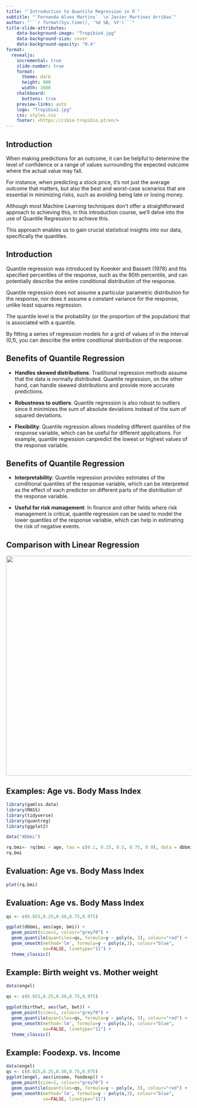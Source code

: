 ```yaml
---
title: "`Introduction to Quantile Regression in R`"
subtitle: "`Fernanda Alves Martins`  \n`Javier Martinez Arribas`"
author: "```r format(Sys.time(), '%d %B, %Y')```"
title-slide-attributes:
    data-background-image: "Tropibio4.jpg"
    data-background-size: cover
    data-background-opacity: "0.4"
format:
  revealjs:
    incremental: true
    slide-number: true
    format:
      theme: dark
      height: 900
      width: 1600
    chalkboard: 
      buttons: true
    preview-links: auto
    logo: "Tropibio2.jpg"
    css: styles.css
    footer: <https://cibio-tropibio.pt/en/>
---
```


## 

## Introduction

When making predictions for an outcome, it can be helpful to determine the level of confidence or a range of values surrounding the expected outcome where the actual value may fall.

For instance, when predicting a stock price, it's not just the average outcome that matters, but also the best and worst-case scenarios that are essential in minimizing risks, such as avoiding being late or losing money.

Although most Machine Learning techniques don't offer a straightforward approach to achieving this, in this introduction course, we'll delve into the use of Quantile Regression to achieve this.

This approach enables us to gain crucial statistical insights into our data, specifically the quantiles.

## Introduction

Quantile regression was introduced by Koenker and Bassett (1978) and fits specified percentiles of the response, such as the 90th percentile, and can potentially describe the entire conditional distribution of the response.

Quantile regression does not assume a particular parametric distribution for the response, nor does it assume a constant variance for the response, unlike least squares regression.

The quantile level is the probability (or the proportion of the population) that is associated with a quantile.

By fitting a series of regression models for a grid of values of in the interval (0,1), you can describe the entire conditional distribution of the response.

## Benefits of Quantile Regression

::: incremental
-   **Handles skewed distributions**: Traditional regression methods assume that the data is normally distributed. Quantile regression, on the other hand, can handle skewed distributions and provide more accurate predictions.

-   **Robustness to outliers**: Quantile regression is also robust to outliers since it minimizes the sum of absolute deviations instead of the sum of squared deviations.

-   **Flexibility**: Quantile regression allows modeling different quantiles of the response variable, which can be useful for different applications. For example, quantile regression canpredict the lowest or highest values of the response variable.
:::

## Benefits of Quantile Regression

::: incremental
-   **Interpretability**: Quantile regression provides estimates of the conditional quantiles of the response variable, which can be interpreted as the effect of each predictor on different parts of the distribution of the response variable.

-   **Useful for risk management**: In finance and other fields where risk management is critical, quantile regression can be used to model the lower quantiles of the response variable, which can help in estimating the risk of negative events.
:::

## Comparison with Linear Regression

![](Comparation.png){width="900" height="600" fig-align="center"}

## Examples: Age vs. Body Mass Index

```r
library(gamlss.data)
library(MASS)
library(tidyverse)
library(quantreg)
library(ggplot2)

data("dbbmi")

rq.bmi<- rq(bmi ~ age, tau = c(0.1, 0.25, 0.5, 0.75, 0.9), data = dbbmi)
rq.bmi
```

## Evaluation: Age vs. Body Mass Index

```r
plot(rq.bmi)

```

## Evaluation: Age vs. Body Mass Index

```r

qs <- c(0.025,0.25,0.50,0.75,0.975)

ggplot(dbbmi, aes(age, bmi)) +
  geom_point(size=1, colour="grey70") +
  geom_quantile(quantiles=qs, formula=y ~ poly(x, 3), colour="red") +
  geom_smooth(method='lm', formula=y ~ poly(x,3), colour="blue", 
              se=FALSE, linetype="11") +
  theme_classic()
```

## Example: Birth weight vs. Mother weight

```r
data(engel)

qs <- c(0.025,0.25,0.50,0.75,0.975)

ggplot(birthwt, aes(lwt, bwt)) +
  geom_point(size=1, colour="grey70") +
  geom_quantile(quantiles=qs, formula=y ~ poly(x, 3), colour="red") +
  geom_smooth(method='lm', formula=y ~ poly(x,3), colour="blue", 
              se=FALSE, linetype="11") +
  theme_classic()

```

## Example: Foodexp. vs. Income

```r
data(engel)
qs <- c(0.025,0.25,0.50,0.75,0.975)
ggplot(engel, aes(income, foodexp)) +
  geom_point(size=1, colour="grey70") +
  geom_quantile(quantiles=qs, formula=y ~ poly(x, 3), colour="red") +
  geom_smooth(method='lm', formula=y ~ poly(x,3), colour="blue", 
              se=FALSE, linetype="11")
```
